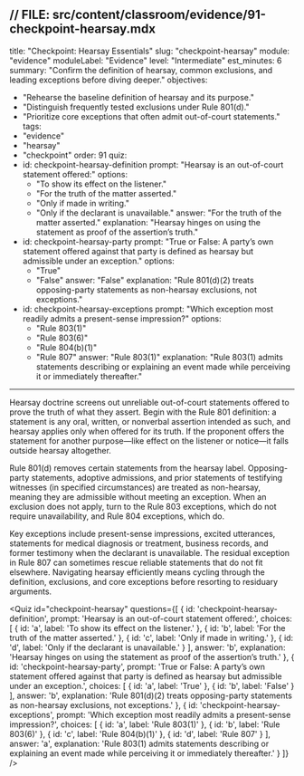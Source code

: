 // FILE: src/content/classroom/evidence/91-checkpoint-hearsay.mdx
---
title: "Checkpoint: Hearsay Essentials"
slug: "checkpoint-hearsay"
module: "evidence"
moduleLabel: "Evidence"
level: "Intermediate"
est_minutes: 6
summary: "Confirm the definition of hearsay, common exclusions, and leading exceptions before diving deeper."
objectives:
  - "Rehearse the baseline definition of hearsay and its purpose."
  - "Distinguish frequently tested exclusions under Rule 801(d)."
  - "Prioritize core exceptions that often admit out-of-court statements."
tags:
  - "evidence"
  - "hearsay"
  - "checkpoint"
order: 91
quiz:
  - id: checkpoint-hearsay-definition
    prompt: "Hearsay is an out-of-court statement offered:"
    options:
      - "To show its effect on the listener."
      - "For the truth of the matter asserted."
      - "Only if made in writing."
      - "Only if the declarant is unavailable."
    answer: "For the truth of the matter asserted."
    explanation: "Hearsay hinges on using the statement as proof of the assertion’s truth."
  - id: checkpoint-hearsay-party
    prompt: "True or False: A party’s own statement offered against that party is defined as hearsay but admissible under an exception."
    options:
      - "True"
      - "False"
    answer: "False"
    explanation: "Rule 801(d)(2) treats opposing-party statements as non-hearsay exclusions, not exceptions."
  - id: checkpoint-hearsay-exceptions
    prompt: "Which exception most readily admits a present-sense impression?"
    options:
      - "Rule 803(1)"
      - "Rule 803(6)"
      - "Rule 804(b)(1)"
      - "Rule 807"
    answer: "Rule 803(1)"
    explanation: "Rule 803(1) admits statements describing or explaining an event made while perceiving it or immediately thereafter."
---

Hearsay doctrine screens out unreliable out-of-court statements offered to prove the truth of what they assert. Begin with the Rule 801 definition: a statement is any oral, written, or nonverbal assertion intended as such, and hearsay applies only when offered for its truth. If the proponent offers the statement for another purpose—like effect on the listener or notice—it falls outside hearsay altogether.

Rule 801(d) removes certain statements from the hearsay label. Opposing-party statements, adoptive admissions, and prior statements of testifying witnesses (in specified circumstances) are treated as non-hearsay, meaning they are admissible without meeting an exception. When an exclusion does not apply, turn to the Rule 803 exceptions, which do not require unavailability, and Rule 804 exceptions, which do.

Key exceptions include present-sense impressions, excited utterances, statements for medical diagnosis or treatment, business records, and former testimony when the declarant is unavailable. The residual exception in Rule 807 can sometimes rescue reliable statements that do not fit elsewhere. Navigating hearsay efficiently means cycling through the definition, exclusions, and core exceptions before resorting to residuary arguments.

<Quiz id="checkpoint-hearsay" questions={[
  {
    id: 'checkpoint-hearsay-definition',
    prompt: 'Hearsay is an out-of-court statement offered:',
    choices: [
      { id: 'a', label: 'To show its effect on the listener.' },
      { id: 'b', label: 'For the truth of the matter asserted.' },
      { id: 'c', label: 'Only if made in writing.' },
      { id: 'd', label: 'Only if the declarant is unavailable.' }
    ],
    answer: 'b',
    explanation:
      'Hearsay hinges on using the statement as proof of the assertion’s truth.'
  },
  {
    id: 'checkpoint-hearsay-party',
    prompt: 'True or False: A party’s own statement offered against that party is defined as hearsay but admissible under an exception.',
    choices: [
      { id: 'a', label: 'True' },
      { id: 'b', label: 'False' }
    ],
    answer: 'b',
    explanation:
      'Rule 801(d)(2) treats opposing-party statements as non-hearsay exclusions, not exceptions.'
  },
  {
    id: 'checkpoint-hearsay-exceptions',
    prompt: 'Which exception most readily admits a present-sense impression?',
    choices: [
      { id: 'a', label: 'Rule 803(1)' },
      { id: 'b', label: 'Rule 803(6)' },
      { id: 'c', label: 'Rule 804(b)(1)' },
      { id: 'd', label: 'Rule 807' }
    ],
    answer: 'a',
    explanation:
      'Rule 803(1) admits statements describing or explaining an event made while perceiving it or immediately thereafter.'
  }
]} />
